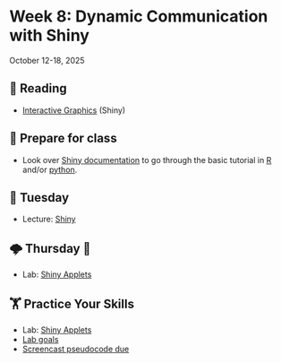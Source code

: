 # Week 8: Dynamic Communication with Shiny



October 12-18, 2025

## 📖 Reading

- [Interactive Graphics](https://srvanderplas.github.io/stat-computing-r-python/part-advanced-topics/07-intro-interactive-graphics.html) (Shiny)


## 🥣 Prepare for class

- Look over [Shiny documentation](https://shiny.posit.co/) to go through the basic tutorial in [R](https://shiny.posit.co/r/getstarted/shiny-basics/lesson1/) and/or [python](https://shiny.posit.co/py/get-started/).


## 🌮 Tuesday

- Lecture: [Shiny](../slides/06-01-shiny.qmd)


## 🌩️ Thursday 🔨 

- Lab: [Shiny Applets](../assignment-repos/07-shiny-interactive/index.qmd)


##  🏋 Practice Your Skills

- Lab: [Shiny Applets](../assignment-repos/07-shiny-interactive/index.qmd)
- [Lab goals](../assignment-repos/07-shiny-interactive/tilt.qmd)
- [Screencast pseudocode due](../assignment-repos/screencast/index.qmd)


